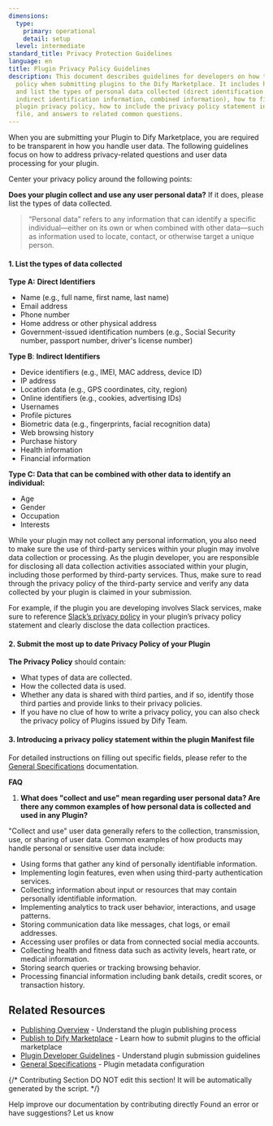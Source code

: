 ```yaml
---
dimensions:
  type:
    primary: operational
    detail: setup
  level: intermediate
standard_title: Privacy Protection Guidelines
language: en
title: Plugin Privacy Policy Guidelines
description: This document describes guidelines for developers on how to write a privacy
  policy when submitting plugins to the Dify Marketplace. It includes how to identify
  and list the types of personal data collected (direct identification information,
  indirect identification information, combined information), how to fill out the
  plugin privacy policy, how to include the privacy policy statement in the Manifest
  file, and answers to related common questions.
---
```


When you are submitting your Plugin to Dify Marketplace, you are required to be transparent in how you handle user data. The following guidelines focus on how to address privacy-related questions and user data processing for your plugin.

Center your privacy policy around the following points:

**Does your plugin collect and use any user personal data?**  If it does, please list the types of data collected.

> “Personal data” refers to any information that can identify a specific individual—either on its own or when combined with other data—such as information used to locate, contact, or otherwise target a unique person.

#### 1. List the types of data collected

**Type A:** **Direct Identifiers**

* Name (e.g., full name, first name, last name)
* Email address
* Phone number
* Home address or other physical address
* Government-issued identification numbers (e.g., Social Security number, passport number, driver's license number)

**Type B**: **Indirect Identifiers**

* Device identifiers (e.g., IMEI, MAC address, device ID)
* IP address
* Location data (e.g., GPS coordinates, city, region)
* Online identifiers (e.g., cookies, advertising IDs)
* Usernames
* Profile pictures
* Biometric data (e.g., fingerprints, facial recognition data)
* Web browsing history
* Purchase history
* Health information
* Financial information

**Type C: Data that can be combined with other data to identify an individual:**

* Age
* Gender
* Occupation
* Interests

While your plugin may not collect any personal information, you also need to make sure the use of third-party services within your plugin may involve data collection or processing. As the plugin developer, you are responsible for disclosing all data collection activities associated within your plugin, including those performed by third-party services. Thus, make sure to read through the privacy policy of the third-party service and verify any data collected by your plugin is claimed in your submission.

For example, if the plugin you are developing involves Slack services, make sure to reference [Slack’s privacy policy](https://slack.com/trust/privacy/privacy-policy) in your plugin’s privacy policy statement and clearly disclose the data collection practices.

#### **2. Submit the most up to date Privacy Policy of your Plugin**

**The Privacy Policy** should contain:

* What types of data are collected.
* How the collected data is used.
* Whether any data is shared with third parties, and if so, identify those third parties and provide links to their privacy policies.
* If you have no clue of how to write a privacy policy, you can also check the privacy policy of Plugins issued by Dify Team.

#### 3. Introducing a privacy policy statement within the plugin Manifest file

For detailed instructions on filling out specific fields, please refer to the [General Specifications](/plugin_dev_en/0411-general-specifications.en) documentation.

**FAQ**

1. **What does "collect and use" mean regarding user personal data? Are there any common examples of how personal data is collected and used in any Plugin?**

"Collect and use" user data generally refers to the collection, transmission, use, or sharing of user data. Common examples of how products may handle personal or sensitive user data include:

* Using forms that gather any kind of personally identifiable information.
* Implementing login features, even when using third-party authentication services.
* Collecting information about input or resources that may contain personally identifiable information.
* Implementing analytics to track user behavior, interactions, and usage patterns.
* Storing communication data like messages, chat logs, or email addresses.
* Accessing user profiles or data from connected social media accounts.
* Collecting health and fitness data such as activity levels, heart rate, or medical information.
* Storing search queries or tracking browsing behavior.
* Processing financial information including bank details, credit scores, or transaction history.

## Related Resources

- [Publishing Overview](/plugin_dev_en/0321-release-overview.en) - Understand the plugin publishing process
- [Publish to Dify Marketplace](/plugin_dev_en/0322-release-to-dify-marketplace.en) - Learn how to submit plugins to the official marketplace
- [Plugin Developer Guidelines](/plugin_dev_en/0312-contributor-covenant-code-of-conduct.en) - Understand plugin submission guidelines
- [General Specifications](/plugin_dev_en/0411-general-specifications.en) - Plugin metadata configuration

{/*
Contributing Section
DO NOT edit this section!
It will be automatically generated by the script.
*/}

<CardGroup cols="2">
    <Card
        title="Edit this page"
        icon="pen-to-square"
        href="https://github.com/langgenius/dify-docs-mintlify/edit/main/plugin_dev_en/0312-privacy-protection-guidelines.en.mdx"
    >
        Help improve our documentation by contributing directly
    </Card>
    <Card
        title="Report an issue"
        icon="github"
        href="https://github.com/langgenius/dify-docs-mintlify/issues/new?title=Documentation%20Issue%3A%20privacy-protection-guidelines&body=%23%23%20Issue%20Description%0A%3C%21--%20Please%20briefly%20describe%20the%20issue%20you%20found%20--%3E%0A%0A%23%23%20Page%20Link%0Ahttps%3A%2F%2Fgithub.com%2Flanggenius%2Fdify-docs-mintlify%2Fblob%2Fmain%2Fplugin_dev_en%2F0312-privacy-protection-guidelines.en.mdx%0A%0A%23%23%20Suggested%20Changes%0A%3C%21--%20If%20you%20have%20specific%20suggestions%20for%20changes%2C%20please%20describe%20them%20here%20--%3E%0A%0A%3C%21--%20Thank%20you%20for%20helping%20improve%20our%20documentation%21%20--%3E"
    >
        Found an error or have suggestions? Let us know
    </Card>
</CardGroup>
